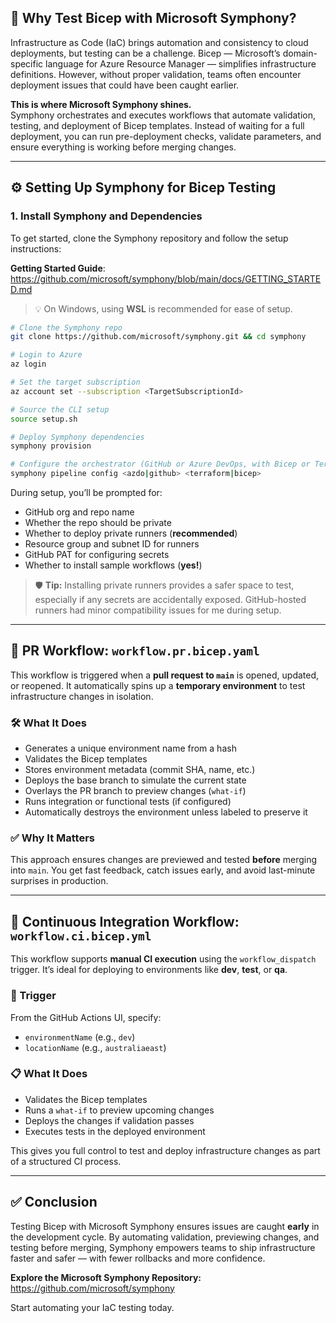 ## 🧪 Why Test Bicep with Microsoft Symphony?

Infrastructure as Code (IaC) brings automation and consistency to cloud deployments, but testing can be a challenge. Bicep — Microsoft’s domain-specific language for Azure Resource Manager — simplifies infrastructure definitions. However, without proper validation, teams often encounter deployment issues that could have been caught earlier.

**This is where Microsoft Symphony shines.**  
Symphony orchestrates and executes workflows that automate validation, testing, and deployment of Bicep templates. Instead of waiting for a full deployment, you can run pre-deployment checks, validate parameters, and ensure everything is working before merging changes.

---

## ⚙️ Setting Up Symphony for Bicep Testing

### 1. Install Symphony and Dependencies

To get started, clone the Symphony repository and follow the setup instructions:

**Getting Started Guide**: https://github.com/microsoft/symphony/blob/main/docs/GETTING_STARTED.md

> 💡 On Windows, using **WSL** is recommended for ease of setup.

```bash
# Clone the Symphony repo
git clone https://github.com/microsoft/symphony.git && cd symphony

# Login to Azure
az login

# Set the target subscription
az account set --subscription <TargetSubscriptionId>

# Source the CLI setup
source setup.sh

# Deploy Symphony dependencies
symphony provision

# Configure the orchestrator (GitHub or Azure DevOps, with Bicep or Terraform)
symphony pipeline config <azdo|github> <terraform|bicep>
```

During setup, you’ll be prompted for:
- GitHub org and repo name  
- Whether the repo should be private  
- Whether to deploy private runners (**recommended**)  
- Resource group and subnet ID for runners  
- GitHub PAT for configuring secrets  
- Whether to install sample workflows (**yes!**)

> 🛡️ **Tip:** Installing private runners provides a safer space to test, especially if any secrets are accidentally exposed. GitHub-hosted runners had minor compatibility issues for me during setup.

---

## 🧪 PR Workflow: `workflow.pr.bicep.yaml`

This workflow is triggered when a **pull request to `main`** is opened, updated, or reopened. It automatically spins up a **temporary environment** to test infrastructure changes in isolation.

### 🛠️ What It Does

- Generates a unique environment name from a hash  
- Validates the Bicep templates  
- Stores environment metadata (commit SHA, name, etc.)  
- Deploys the base branch to simulate the current state  
- Overlays the PR branch to preview changes (`what-if`)  
- Runs integration or functional tests (if configured)  
- Automatically destroys the environment unless labeled to preserve it

### ✅ Why It Matters

This approach ensures changes are previewed and tested **before** merging into `main`. You get fast feedback, catch issues early, and avoid last-minute surprises in production.

---

## 🔄 Continuous Integration Workflow: `workflow.ci.bicep.yml`

This workflow supports **manual CI execution** using the `workflow_dispatch` trigger. It’s ideal for deploying to environments like **dev**, **test**, or **qa**.

### 🔧 Trigger

From the GitHub Actions UI, specify:
- `environmentName` (e.g., `dev`)  
- `locationName` (e.g., `australiaeast`)  

### 📋 What It Does

- Validates the Bicep templates  
- Runs a `what-if` to preview upcoming changes  
- Deploys the changes if validation passes  
- Executes tests in the deployed environment  

This gives you full control to test and deploy infrastructure changes as part of a structured CI process.

---

## ✅ Conclusion

Testing Bicep with Microsoft Symphony ensures issues are caught **early** in the development cycle. By automating validation, previewing changes, and testing before merging, Symphony empowers teams to ship infrastructure faster and safer — with fewer rollbacks and more confidence.

**Explore the Microsoft Symphony Repository:**  
https://github.com/microsoft/symphony

Start automating your IaC testing today.
